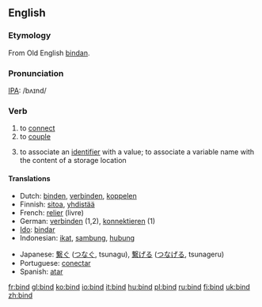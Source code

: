 ==English==

===Etymology===
From Old English [[bindan]].

===Pronunciation===
[[IPA]]: /bʌɪnd/

===Verb===
{{irregverb|'''to bind'''
*IPA: /'baɪnt/|'''[[binds]]'''|'''[[bound]]'''|'''[[bound]]'''|'''[[binding]]'''}}
# to [[connect]]
# to [[couple]]
# {{computing}} to associate an [[identifier]] with a value; to associate a variable name with the content of a storage location
====Translations====
{{top}}
*Dutch: [[binden]], [[verbinden]], [[koppelen]]
*Finnish: [[sitoa]], [[yhdistää]]
* French: [[relier]] (livre)
*German: [[verbinden]] (1,2), [[konnektieren]] (1)
* [[Ido]]: [[bindar]]
*Indonesian: [[ikat]], [[sambung]], [[hubung]]
{{mid}}
*Japanese: [[繋ぐ]] ([[つなぐ]], tsunagu), [[繋げる]] ([[つなげる]], tsunageru)
*Portuguese: [[conectar]]
*Spanish: [[atar]]
{{bottom}}

[[fr:bind]]
[[gl:bind]]
[[ko:bind]]
[[io:bind]]
[[it:bind]]
[[hu:bind]]
[[pl:bind]]
[[ru:bind]]
[[fi:bind]]
[[uk:bind]]
[[zh:bind]]